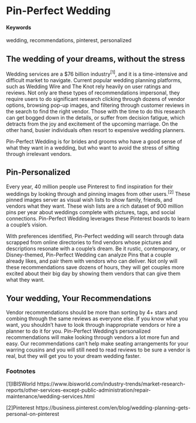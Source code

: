 # Pin-Perfect Wedding {#Personalized-vendor-recommendations-using-Pinterest-boards}

#### Keywords {-}

wedding, recommendations, pinterest, personalized

## The wedding of your dreams, without the stress {-}

Wedding services are a $76 billion industry<sup>[1]</sup>, and it is a time-intensive and difficult market to navigate. Current popular wedding planning platforms, such as Wedding Wire and The Knot rely heavily on user ratings and reviews. Not only are these types of recommendations impersonal, they require users to do significant research clicking through dozens of vendor options, browsing pop-up images, and filtering through customer reviews in the search to find the right vendor. Those with the time to do this research can get bogged down in the details, or suffer from decision fatigue, which detracts from the joy and excitement of the upcoming marriage. On the other hand, busier individuals often resort to expensive wedding planners. 

Pin-Perfect Wedding is for brides and grooms who have a good sense of what they want in a wedding, but who want to avoid the stress of sifting through irrelevant vendors. 

## Pin-Personalized {-}

Every year, 40 million people use Pinterest to find inspiration for their weddings by looking through and pinning images from other users.<sup>[2]</sup> These pinned images server as visual wish lists to show family, friends, and vendors what they want.  These wish lists are a rich dataset of 900 million pins per year about weddings complete with pictures, tags, and social connections. Pin-Perfect Wedding leverages these Pinterest boards to learn a couple’s vision.

With preferences identified, Pin-Perfect wedding will search through data scrapped from online directories to find vendors whose pictures and descriptions resonate with a couple’s dream. Be it rustic, contemporary, or Disney-themed, Pin-Perfect Wedding can analyze Pins that a couple already likes, and pair them with vendors who can deliver. Not only will these recommendations save dozens of hours, they will get couples more excited about their big day by showing them vendors that can give them what they want.

## Your wedding, Your Recommendations {-}

Vendor recommendations should be more than sorting by 4+ stars and combing through the same reviews as everyone else. If you know what you want, you shouldn’t have to look through inappropriate vendors or hire a planner to do it for you. Pin-Perfect Wedding’s personalized recommendations will make looking through vendors a lot more fun and easy. Our recommendations can’t help make seating arrangements for your warring cousins and you will still need to read reviews to be sure a vendor is real, but they will get you to your dream wedding faster.

### Footnotes {-}

[1]IBISWorld https://www.ibisworld.com/industry-trends/market-research-reports/other-services-except-public-administration/repair-maintenance/wedding-services.html

[2]Pinterest https://business.pinterest.com/en/blog/wedding-planning-gets-personal-on-pinterest
